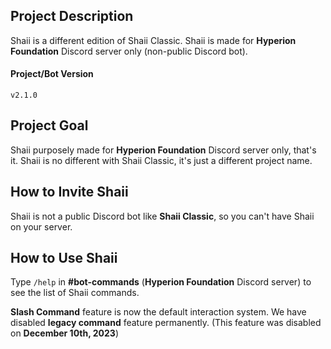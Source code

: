## Project Description
Shaii is a different edition of Shaii Classic. Shaii is made for **Hyperion Foundation** Discord server only (non-public Discord bot).

#### Project/Bot Version
`v2.1.0`

## Project Goal
Shaii purposely made for **Hyperion Foundation** Discord server only, that's it. Shaii is no different with Shaii Classic, it's just a different project name.

## How to Invite Shaii
Shaii is not a public Discord bot like **Shaii Classic**, so you can't have Shaii on your server.

## How to Use Shaii
Type `/help` in **#bot-commands** (**Hyperion Foundation** Discord server) to see the list of Shaii commands.

**Slash Command** feature is now the default interaction system. We have disabled **legacy command** feature permanently. (This feature was disabled on **December 10th, 2023**)
